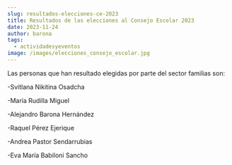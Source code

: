```yaml
---
slug: resultados-elecciones-ce-2023
title: Resultados de las elecciones al Consejo Escolar 2023
date: 2023-11-24
author: barona
tags:
  - actividadesyeventos
image: /images/elecciones_consejo_escolar.jpg
---
```

 Las personas que han resultado elegidas por parte del sector familias son:

\-Svitlana Nikitina Osadcha

\-María Rudilla Miguel

\-Alejandro Barona Hernández

\-Raquel Pérez Ejerique

\-Andrea Pastor Sendarrubias

\-Eva María Babiloni Sancho
